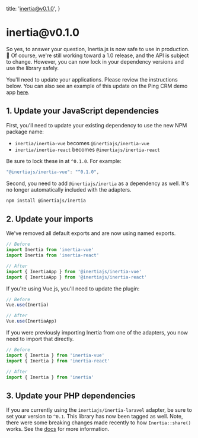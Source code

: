 
  title: 'inertia@v0.1.0',
}

<h1>inertia@v0.1.0</h1>

So yes, to answer your question, Inertia.js is now safe to use in production. 🎉 Of course, we're still working toward a 1.0 release, and the API is subject to change. However, you can now lock in your dependency versions and use the library safely.

You'll need to update your applications. Please review the instructions below. You can also see an example of this update on the Ping CRM demo app [here](https://github.com/inertiajs/pingcrm/commit/14352710ad577e45062a49d19a6a6d441e958fb6).

## 1. Update your JavaScript dependencies

First, you'll need to update your existing dependency to use the new NPM package name:

- `inertia/inertia-vue` becomes `@inertiajs/inertia-vue`
- `inertia/inertia-react` becomes `@inertiajs/inertia-react`

Be sure to lock these in at `^0.1.0`. For example:

```js
"@inertiajs/inertia-vue": "^0.1.0",
```

Second, you need to add `@inertiajs/inertia` as a dependency as well. It's no longer automatically included with the adapters.

```sh
npm install @inertiajs/inertia
```

## 2. Update your imports

We've removed all default exports and are now using named exports.

```js
// Before
import Inertia from 'inertia-vue'
import Inertia from 'inertia-react'

// After
import { InertiaApp } from '@inertiajs/inertia-vue'
import { InertiaApp } from '@inertiajs/inertia-react'
```

If you're using Vue.js, you'll need to update the plugin:

```js
// Before
Vue.use(Inertia)

// After
Vue.use(InertiaApp)
```

If you were previously importing Inertia from one of the adapters, you now need to import that directly.

```js
// Before
import { Inertia } from 'inertia-vue'
import { Inertia } from 'inertia-react'

// After
import { Inertia } from 'inertia'
```

## 3. Update your PHP dependencies

If you are currently using the `inertiajs/inertia-laravel` adapter, be sure to set your version to `^0.1`. This library has now been tagged as well. Note, there were some breaking changes made recently to how `Inertia::share()` works. See the [docs](https://github.com/inertiajs/inertia-laravel#sharing-data) for more information.
